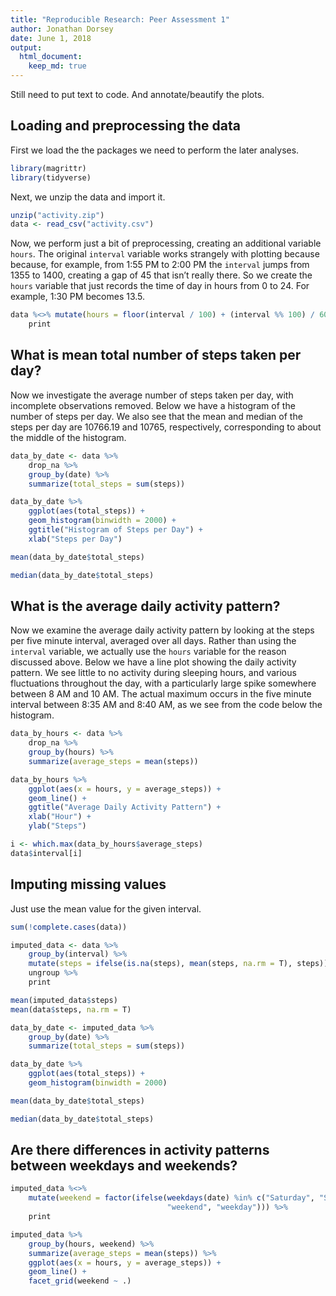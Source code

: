 ```yaml
---
title: "Reproducible Research: Peer Assessment 1"
author: Jonathan Dorsey
date: June 1, 2018
output: 
  html_document:
    keep_md: true
---
```


Still need to put text to code. And annotate/beautify the plots.


## Loading and preprocessing the data
First we load the the packages we need to perform the later analyses. 

```r
library(magrittr)
library(tidyverse)
```

Next, we unzip the data and import it.

```r
unzip("activity.zip")
data <- read_csv("activity.csv")
```

Now, we perform just a bit of preprocessing, creating an additional variable `hours`. The original `interval` variable works strangely with plotting because because, for example, from 1:55 PM to 2:00 PM the `interval` jumps from 1355 to 1400, creating a gap of 45 that isn't really there. So we create the `hours` variable that just records the time of day in hours from 0 to 24. For example, 1:30 PM becomes 13.5.

```r
data %<>% mutate(hours = floor(interval / 100) + (interval %% 100) / 60) %>%
    print
```


## What is mean total number of steps taken per day?

Now we investigate the average number of steps taken per day, with incomplete observations removed. Below we have a histogram of the number of steps per day. We also see that the mean and median of the steps per day are 10766.19 and 10765, respectively, corresponding to about the middle of the histogram.

```r
data_by_date <- data %>%
    drop_na %>%
    group_by(date) %>%
    summarize(total_steps = sum(steps))

data_by_date %>%
    ggplot(aes(total_steps)) +
    geom_histogram(binwidth = 2000) +
    ggtitle("Histogram of Steps per Day") +
    xlab("Steps per Day")

mean(data_by_date$total_steps)

median(data_by_date$total_steps)
```



## What is the average daily activity pattern?

Now we examine the average daily activity pattern by looking at the steps per five minute interval, averaged over all days. Rather than using the `interval` variable, we actually use the `hours` variable for the reason discussed above. Below we have a line plot showing the daily activity pattern. We see little to no activity during sleeping hours, and various fluctuations throughout the day, with a particularly large spike somewhere between 8 AM and 10 AM. The actual maximum occurs in the five minute interval between 8:35 AM and 8:40 AM, as we see from the code below the histogram.

```r
data_by_hours <- data %>%
    drop_na %>%
    group_by(hours) %>%
    summarize(average_steps = mean(steps))

data_by_hours %>%
    ggplot(aes(x = hours, y = average_steps)) +
    geom_line() +
    ggtitle("Average Daily Activity Pattern") +
    xlab("Hour") +
    ylab("Steps")

i <- which.max(data_by_hours$average_steps)
data$interval[i]
```

## Imputing missing values

Just use the mean value for the given interval.

```r
sum(!complete.cases(data))

imputed_data <- data %>%
    group_by(interval) %>%
    mutate(steps = ifelse(is.na(steps), mean(steps, na.rm = T), steps)) %>%
    ungroup %>%
    print

mean(imputed_data$steps)
mean(data$steps, na.rm = T)

data_by_date <- imputed_data %>%
    group_by(date) %>%
    summarize(total_steps = sum(steps))

data_by_date %>%
    ggplot(aes(total_steps)) +
    geom_histogram(binwidth = 2000)

mean(data_by_date$total_steps)

median(data_by_date$total_steps)
```



## Are there differences in activity patterns between weekdays and weekends?
```r
imputed_data %<>%
    mutate(weekend = factor(ifelse(weekdays(date) %in% c("Saturday", "Sunday"), 
                                   "weekend", "weekday"))) %>%
    print

imputed_data %>%
    group_by(hours, weekend) %>%
    summarize(average_steps = mean(steps)) %>%
    ggplot(aes(x = hours, y = average_steps)) +
    geom_line() + 
    facet_grid(weekend ~ .)


```

